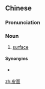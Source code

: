 ==Chinese==
{{zh-forms}}

===Pronunciation===
{{zh-pron
|m-s=pi2mian4
|cat=n
}}

===Noun===
{{zh-noun}}

# {{lb|zh|Sichuanese}} [[surface]]

====Synonyms====
* {{qualifier|Standard Mandarin}} {{zh-l|表面}}

[[zh:皮面]]